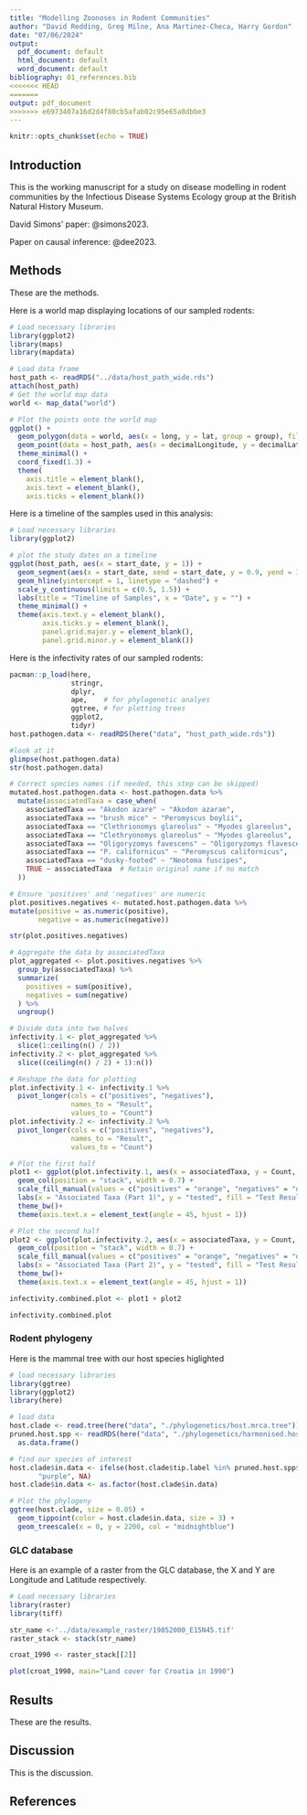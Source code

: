 ```yaml
---
title: "Modelling Zoonoses in Rodent Communities"
author: "David Redding, Greg Milne, Ana Martinez-Checa, Harry Gordon"
date: "07/06/2024"
output:
  pdf_document: default
  html_document: default
  word_document: default
bibliography: 01_references.bib
<<<<<<< HEAD
=======
output: pdf_document
>>>>>>> e6973407a16d2d4f80cb5afab02c95e65a8dbbe3
---
```


```r
knitr::opts_chunk$set(echo = TRUE)
```

## Introduction

This is the working manuscript for a study on disease modelling in rodent communities by the Infectious Disease Systems Ecology group at the British Natural History Museum.

David Simons' paper: @simons2023.

Paper on causal inference: @dee2023.

## Methods

These are the methods.

Here is a world map displaying locations of our sampled rodents:

```r
# Load necessary libraries
library(ggplot2)
library(maps)
library(mapdata)

# Load data frame
host_path <- readRDS("../data/host_path_wide.rds")
attach(host_path)
# Get the world map data
world <- map_data("world")

# Plot the points onto the world map 
ggplot() +
  geom_polygon(data = world, aes(x = long, y = lat, group = group), fill = "lightgray", color = "darkgray") +
  geom_point(data = host_path, aes(x = decimalLongitude, y = decimalLatitude), color = "red", size = 2) +
  theme_minimal() +
  coord_fixed(1.3) +
  theme(
    axis.title = element_blank(),
    axis.text = element_blank(),
    axis.ticks = element_blank())

```

Here is a timeline of the samples used in this analysis:

```r
# Load necessary libraries
library(ggplot2)

# plot the study dates on a timeline
ggplot(host_path, aes(x = start_date, y = 1)) +
  geom_segment(aes(x = start_date, xend = start_date, y = 0.9, yend = 1.1), color = "red") +
  geom_hline(yintercept = 1, linetype = "dashed") +
  scale_y_continuous(limits = c(0.5, 1.5)) +
  labs(title = "Timeline of Samples", x = "Date", y = "") +
  theme_minimal() +
  theme(axis.text.y = element_blank(),
        axis.ticks.y = element_blank(),
        panel.grid.major.y = element_blank(),
        panel.grid.minor.y = element_blank())

```
Here is the infectivity rates of our sampled rodents:

```r
pacman::p_load(here,
               stringr,
               dplyr,
               ape,    # for phylogenetic analyes
               ggtree, # for plotting trees
               ggplot2,
               tidyr)
host.pathogen.data <- readRDS(here("data", "host_path_wide.rds"))

#look at it
glimpse(host.pathogen.data)
str(host.pathogen.data)

# Correct species names (if needed, this step can be skipped)
mutated.host.pathogen.data <- host.pathogen.data %>%
  mutate(associatedTaxa = case_when(
    associatedTaxa == "Akodon azare" ~ "Akodon azarae",
    associatedTaxa == "brush mice" ~ "Peromyscus boylii",
    associatedTaxa == "Clethrionomys glareolus" ~ "Myodes glareolus",
    associatedTaxa == "Clethryonomys glareolus" ~ "Myodes glareolus",
    associatedTaxa == "Oligoryzomys favescens" ~ "Oligoryzomys flavescens",
    associatedTaxa == "P. californicus" ~ "Peromyscus californicus",
    associatedTaxa == "dusky-footed" ~ "Neotoma fuscipes",
    TRUE ~ associatedTaxa  # Retain original name if no match
  ))

# Ensure 'positives' and 'negatives' are numeric
plot.positives.negatives <- mutated.host.pathogen.data %>%
mutate(positive = as.numeric(positive),
       negative = as.numeric(negative))

str(plot.positives.negatives)

# Aggregate the data by associatedTaxa
plot_aggregated <- plot.positives.negatives %>%
  group_by(associatedTaxa) %>%
  summarize(
    positives = sum(positive),
    negatives = sum(negative)
  ) %>%
  ungroup()

# Divide data into two halves
infectivity.1 <- plot_aggregated %>%
  slice(1:ceiling(n() / 2))
infectivity.2 <- plot_aggregated %>%
  slice((ceiling(n() / 2) + 1):n())

# Reshape the data for plotting
plot.infectivity.1 <- infectivity.1 %>%
  pivot_longer(cols = c("positives", "negatives"), 
               names_to = "Result", 
               values_to = "Count")
plot.infectivity.2 <- infectivity.2 %>%
  pivot_longer(cols = c("positives", "negatives"), 
               names_to = "Result", 
               values_to = "Count")

# Plot the first half
plot1 <- ggplot(plot.infectivity.1, aes(x = associatedTaxa, y = Count, fill = Result)) +
  geom_col(position = "stack", width = 0.7) +
  scale_fill_manual(values = c("positives" = "orange", "negatives" = "olivedrab3")) +
  labs(x = "Associated Taxa (Part 1)", y = "tested", fill = "Test Result") +
  theme_bw()+
  theme(axis.text.x = element_text(angle = 45, hjust = 1))

# Plot the second half
plot2 <- ggplot(plot.infectivity.2, aes(x = associatedTaxa, y = Count, fill = Result)) +
  geom_col(position = "stack", width = 0.7) +
  scale_fill_manual(values = c("positives" = "orange", "negatives" = "olivedrab3")) +
  labs(x = "Associated Taxa (Part 2)", y = "tested", fill = "Test Result") +
  theme_bw()+
  theme(axis.text.x = element_text(angle = 45, hjust = 1))

infectivity.combined.plot <- plot1 + plot2

infectivity.combined.plot

```
### Rodent phylogeny

Here is the mammal tree with our host species higlighted

```r
# load necessary libraries
library(ggtree)
library(ggplot2)
library(here)

# load data
host.clade <- read.tree(here("data", "./phylogenetics/host.mrca.tree"))
pruned.host.spp <- readRDS(here("data", "./phylogenetics/harmonised.host.sp.names.rds")) %>%
  as.data.frame()

# find our species of interest
host.clade$in.data <- ifelse(host.clade$tip.label %in% pruned.host.spp$tree.names, 
       "purple", NA)
host.clade$in.data <- as.factor(host.clade$in.data)

# Plot the phylogeny
ggtree(host.clade, size = 0.05) + 
  geom_tippoint(color = host.clade$in.data, size = 3) + 
  geom_treescale(x = 0, y = 2200, col = "midnightblue")

```

### GLC database

Here is an example of a raster from the GLC database, the X and Y are Longitude and Latitude respectively.

```r
# Load necessary libraries
library(raster)
library(tiff)

str_name <-'../data/example_raster/19852000_E15N45.tif' 
raster_stack <- stack(str_name)

croat_1990 <- raster_stack[[2]]

plot(croat_1990, main="Land cover for Croatia in 1990")
```

## Results

These are the results.

## Discussion

This is the discussion.

## References
